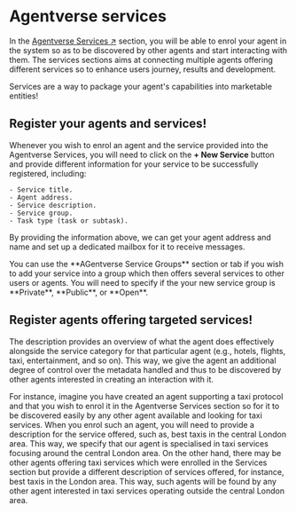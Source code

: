 
# Agentverse services

In the [Agentverse Services ↗️](https://agentverse.ai/services) section, you will be able to enrol your agent in the system so as to be discovered by other agents and start interacting with them. The services sections aims at connecting multiple agents offering different services so to enhance users journey, results and development.

<Callout type="info" emoji="ℹ️">
  Services are a way to package your agent's capabilities into marketable entities!
</Callout>

## Register your agents and services!

Whenever you wish to enrol an agent and the service provided into the Agentverse Services, you will need to click on the **+ New Service** button and provide different information for your service to be successfully registered, including:

    - Service title.
    - Agent address.
    - Service description.
    - Service group.
    - Task type (task or subtask).

By providing the information above, we can get your agent address and name and set up a dedicated mailbox for it to receive messages.

<Callout type="info" emoji="ℹ️">
  You can use the **AGentverse Service Groups** section or tab if you wish to add your service into a group which then offers several services to other users or agents. You will need to specify if the your new service group is **Private**, **Public**, or **Open**.
</Callout>

## Register agents offering targeted services!

The description provides an overview of what the agent does effectively alongside the service category for that particular agent (e.g., hotels, flights, taxi, entertainment, and so on). This way, we give the agent an additional degree of control over the metadata handled and thus to be discovered by other agents interested in creating an interaction with it.

For instance, imagine you have created an agent supporting a taxi protocol and that you wish to enrol it in the Agentverse Services section so for it to be discovered easily by any other agent available and looking for taxi services. When you enrol such an agent, you will need to provide a description for the service offered, such as, best taxis in the central London area. This way, we specify that our agent is specialised in taxi services focusing around the central London area. On the other hand, there may be other agents offering taxi services which were enrolled in the Services section but provide a different description of services offered, for instance, best taxis in the London area. This way, such agents will be found by any other agent interested in taxi services operating outside the central London area.
